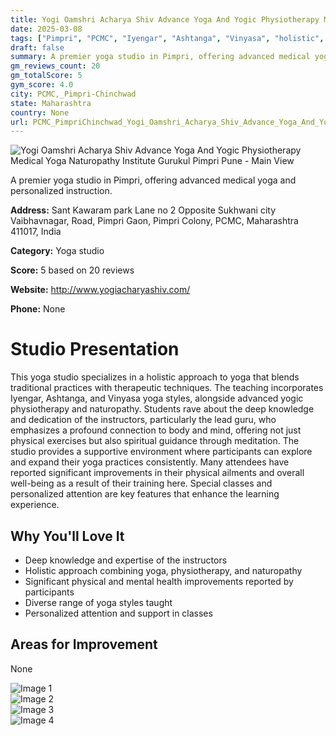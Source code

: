 ```yaml
---
title: Yogi Oamshri Acharya Shiv Advance Yoga And Yogic Physiotherapy Medical Yoga Naturopathy Institute Gurukul Pimpri Pune
date: 2025-03-08
tags: ["Pimpri", "PCMC", "Iyengar", "Ashtanga", "Vinyasa", "holistic", "therapeutic", "PCMC, Pimpri-Chinchwad"]  
draft: false
summary: A premier yoga studio in Pimpri, offering advanced medical yoga and personalized instruction.
gm_reviews_count: 20
gm_totalScore: 5
gym_score: 4.0
city: PCMC,_Pimpri-Chinchwad
state: Maharashtra
country: None
url: PCMC_PimpriChinchwad_Yogi_Oamshri_Acharya_Shiv_Advance_Yoga_And_Yogic_Physiotherapy_Medical_Yoga_Naturopathy_Institute_Gurukul_Pimpri_Pune
---
```


<div className="aspect-[16/9] relative my-8">
  <img 
    src="https://lh5.googleusercontent.com/p/AF1QipPY9oZifXgVeAJEOiaZoy0VeVEvZ1A3m16I6S9y=w1920-h1080-k-no"
    alt="Yogi Oamshri Acharya Shiv Advance Yoga And Yogic Physiotherapy Medical Yoga Naturopathy Institute Gurukul Pimpri Pune - Main View"
    className="object-cover absolute inset-0 w-full h-full rounded-lg"
  />
</div>

A premier yoga studio in Pimpri, offering advanced medical yoga and personalized instruction.

**Address:** Sant Kawaram park Lane no 2 Opposite Sukhwani city Vaibhavnagar, Road, Pimpri Gaon, Pimpri Colony, PCMC, Maharashtra 411017, India

**Category:** Yoga studio

**Score:** 5 based on 20 reviews

**Website:** http://www.yogiacharyashiv.com/

**Phone:** None

# Studio Presentation

This yoga studio specializes in a holistic approach to yoga that blends traditional practices with therapeutic techniques. The teaching incorporates Iyengar, Ashtanga, and Vinyasa yoga styles, alongside advanced yogic physiotherapy and naturopathy. Students rave about the deep knowledge and dedication of the instructors, particularly the lead guru, who emphasizes a profound connection to body and mind, offering not just physical exercises but also spiritual guidance through meditation. The studio provides a supportive environment where participants can explore and expand their yoga practices consistently. Many attendees have reported significant improvements in their physical ailments and overall well-being as a result of their training here. Special classes and personalized attention are key features that enhance the learning experience.

## Why You'll Love It

- Deep knowledge and expertise of the instructors
- Holistic approach combining yoga, physiotherapy, and naturopathy
- Significant physical and mental health improvements reported by participants
- Diverse range of yoga styles taught
- Personalized attention and support in classes

## Areas for Improvement

None

<div className="grid grid-cols-1 xl:grid-cols-2 gap-4 my-8">
<div className="aspect-[4/3] relative"><img src="https://lh3.googleusercontent.com/p/AF1QipM9NlG4G3_R-4kETWtjtEuuw4szh_bpZOSGVxEm=w1920-h1080-k-no" alt="Image 1" className="object-cover absolute inset-0 w-full h-full rounded-lg" /></div>
<div className="aspect-[4/3] relative"><img src="https://lh5.googleusercontent.com/p/AF1QipPQJZKIZuVKLD9F-y_H7j9OiaodIhLPMTJdzjbf=w1920-h1080-k-no" alt="Image 2" className="object-cover absolute inset-0 w-full h-full rounded-lg" /></div>
<div className="aspect-[4/3] relative"><img src="https://lh3.googleusercontent.com/p/AF1QipPwnG606CDtqc7DonDMxVB0iCWXSdPmepXxtJjF=w1920-h1080-k-no" alt="Image 3" className="object-cover absolute inset-0 w-full h-full rounded-lg" /></div>
<div className="aspect-[4/3] relative"><img src="https://lh5.googleusercontent.com/p/AF1QipOPWfG0EiENeUQWRei2BORbUsrT7FmZDBR5mWTg=w1920-h1080-k-no" alt="Image 4" className="object-cover absolute inset-0 w-full h-full rounded-lg" /></div>
</div>